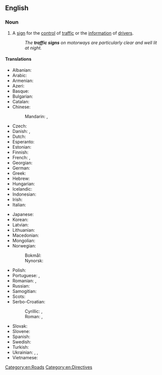 ==English==

===Noun===
{{en-noun}}

# A [[sign]] for the [[control]] of [[traffic]] or the [[information]] of [[drivers]].
#: ''The '''traffic signs''' on motorways are particularly clear and well lit at night.''

====Translations====
{{trans-top|traffic sign}}
* Albanian: {{t|sq|sinjali rrugore}}
* Arabic: {{t|ar|لافِتَة مُرُور|m}}
* Armenian: {{t|hy|երթևեկության նշան}}
* Azeri: {{t|az|yol nişan}}
* Basque: {{t|eu|trafiko seinale}}
* Bulgarian: {{t|bg|пътен знак|m}}
* Catalan: {{t|ca|senyal de trànsit|m}}
* Chinese:
*: Mandarin: {{t|cmn|交通標誌|sc=Hani}}, {{t|cmn|交通标志|tr=jiāotōng biāozhì|sc=Hani}}
* Czech: {{t|cs|dopravní značka|f}}
* Danish: {{t|da|færdselstavle|c}}, {{t|da|vejskilt|n}}
* Dutch: {{t+|nl|verkeersbord|n}}
* Esperanto: {{t|eo|trafiksigno}}
* Estonian: {{t+|et|liiklusmärk}}
* Finnish: {{t+|fi|liikennemerkki}}
* French: {{t+|fr|panneau|m}}, {{t+|fr|panneau de signalisation|m}}
* Georgian: {{t|ka|საგზაო ნიშანი|sc=Geor}}
* German: {{t+|de|Verkehrszeichen|n}}
* Greek: {{t+|el|πινακίδα|f|sc=Grek}}
* Hebrew: {{t+|he|תמרור|m|tr=tamrur}}
* Hungarian: {{t|hu|közlekedési jelzőtábla}}
* Icelandic: {{t|is|umferðarmerki}}
* Indonesian: {{t|id|rambu lalu lintas}}
* Irish: {{t|ga|comhartha tráchta|m}}
* Italian: {{t|it|segnale stradale|m}}
{{trans-mid}}
* Japanese: {{t+|ja|道路標識|tr=どうろひょうしき, dōro hyōshiki|sc=Jpan}}
* Korean: {{t|ko|교통표지}}
* Latvian: {{t|lv|ceļazīme|f}}
* Lithuanian: {{t|lt|kelio ženklas|m}}
* Macedonian: {{t|mk|сообраќаен знак|m|tr=soobráḱaen znak|sc=Cyrl}}
* Mongolian: {{t|mn|замын тэмдэг|sc=Cyrl}}
* Norwegian:
*: Bokmål: {{t|nb|trafikkskilt|n}}
*: Nynorsk: {{t|nn|trafikkskilt|n}}
* Polish: {{t+|pl|znak drogowy|m}}
* Portuguese: {{t+|pt|placa|f}}, {{t|pt|placa de trânsito}}
* Romanian: {{t|ro|semn de circulație|n}}, {{t|ro|indicator rutier|n}}
* Russian: {{t|ru|доро́жный знак|m}}
* Samogitian: {{t|sgs|kelė znuoks}}
* Scots: {{t|sco|traffec sign}}
* Serbo-Croatian:
*: Cyrillic: {{t|sh|прометни знак|m}} {{qualifier|Croatia}}, {{t|sh|саобраћајни знак|m}} {{qualifier|Bosnia, Serbia}}
*: Roman: {{t|sh|prometni znak|m}} {{qualifier|Croatia}}, {{t|sh|saobraćajni znak|m}} {{qualifier|Bosnia, Serbia}}
* Slovak: {{t|sk|dopravná značka}}
* Slovene: {{t|sl|prometna signalizacija}}
* Spanish: {{t|es|señal de tráfico|f}}
* Swedish: {{t+|sv|vägmärke|n}}
* Turkish: {{t+|tr|trafik işaretleri}}
* Ukrainian: {{t|uk|доро́жній знак|m}}, {{t|uk|шляховка́зувач|n}}, {{t|uk|дороговка́зувач|n}}
* Vietnamese: {{t|vi|biển báo giao thông}}
{{trans-bottom}}

[[Category:en:Roads]]
[[Category:en:Directives]]
